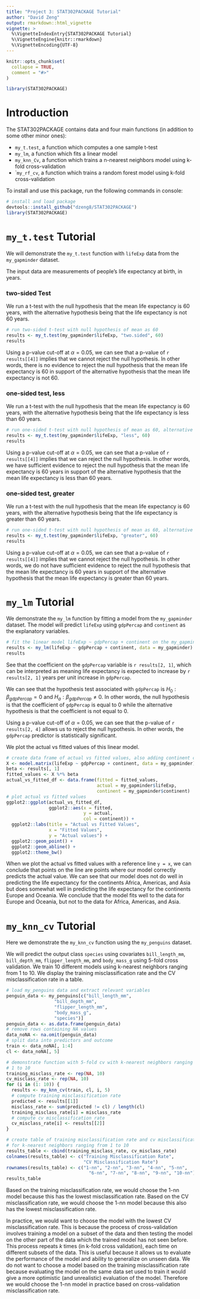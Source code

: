 ```yaml
---
title: "Project 3: STAT302PACKAGE Tutorial"
author: "David Zeng"
output: rmarkdown::html_vignette
vignette: >
  %\VignetteIndexEntry{STAT302PACKAGE Tutorial}
  %\VignetteEngine{knitr::rmarkdown}
  %\VignetteEncoding{UTF-8}
---
```


```r
knitr::opts_chunk$set(
  collapse = TRUE,
  comment = "#>"
)
```

```r
library(STAT302PACKAGE)
```

# Introduction

The STAT302PACKAGE contains data and four main functions (in addition to some 
other minor ones):

* ```my_t.test```, a function which computes a one sample t-test 
* ```my_lm```, a function which fits a linear model 
* ```my_knn_Cv```, a function which trains a n-nearest neighbors model using 
k-fold cross-validation
* ```my_rf_cv``, a function which trains a random forest model using k-fold 
cross-validation

To install and use this package, run the following commands in console:

```r
# install and load package
devtools::install_github("dzeng8/STAT302PACKAGE")
library(STAT302PACKAGE)
```

# ```my_t.test``` Tutorial

We will demonstrate the ```my_t.test``` function with ```lifeExp``` data from
the ```my_gapminder``` dataset. 

The input data are measurements of people's life expectancy at birth, in years.

### two-sided Test

We run a t-test with the null hypothesis that the mean life expectancy is 60 years,
with the alternative hypothesis being that the life expectancy is not 60 years.

```r
# run two-sided t-test with null hypothesis of mean as 60
results <- my_t.test(my_gapminder$lifeExp, "two.sided", 60)
results
```

Using a p-value cut-off at $\alpha = 0.05$, we can see that a p-value of 
`r results[[4]]` implies that we cannot
reject the null hypothesis. In other words, there is no evidence to reject the
null hypothesis that the mean life expectancy is 60 in support of the alternative
hypothesis that the mean life expectancy is not 60.

### one-sided test, less

We run a t-test with the null hypothesis that the mean life expectancy is 60 years,
with the alternative hypothesis being that the life expectancy is less than 60 years.

```r
# run one-sided t-test with null hypothesis of mean as 60, alternative less than 60
results <- my_t.test(my_gapminder$lifeExp, "less", 60)
results
```

Using a p-value cut-off at $\alpha = 0.05$, we can see that a p-value of 
`r results[[4]]` implies that we can reject the null hypothesis. 
In other words, we have sufficient evidence to reject the null hypothesis that
the mean life expectancy is 60 years in support of the alternative hypothesis
that the mean life expectancy is less than 60 years.

### one-sided test, greater

We run a t-test with the null hypothesis that the mean life expectancy is 60 years,
with the alternative hypothesis being that the life expectancy is greater than 60 years.

```r
# run one-sided t-test with null hypothesis of mean as 60, alternative greater than 60
results <- my_t.test(my_gapminder$lifeExp, "greater", 60)
results
```

Using a p-value cut-off at $\alpha = 0.05$, we can see that a p-value of 
`r results[[4]]` implies that we cannot reject the null hypothesis. 
In other words, we do not have sufficient evidence to reject the null hypothesis that
the mean life expectancy is 60 years in support of the alternative hypothesis
that the mean life expectancy is greater than 60 years.

# ```my_lm``` Tutorial

We demonstrate the ```my_lm``` function by fitting a model from the 
```my_gapminder``` dataset. The model will predict ```lifeExp``` using
```gdpPercap``` and ```continent``` as the explanatory variables.

```r
# fit the linear model lifeExp ~ gdpPercap + continent on the my_gapminder dataset
results <- my_lm(lifeExp ~ gdpPercap + continent, data = my_gapminder)
results
```

See that the coefficient on the ```gdpPercap``` variable is `r results[2, 1]`, 
which can be interpreted as meaning life expectancy is expected to increase 
by `r results[2, 1]` years per unit increase in ```gdpPercap```.

We can see that the hypothesis test associated with ```gdpPercap``` is
$H_0 : \beta_{gdpPercap} = 0$ and $H_a : \beta_{gdpPercap} \neq 0$. In other words,
the null hypothesis is that the coefficient of ```gdpPercap``` is equal to 0
while the alternative hypothesis is that the coefficient is not equal to 0. 

Using a p-value cut-off of $\alpha = 0.05$, we can see that the p-value of
`r results[2, 4]` allows us to reject the null hypothesis. In other words, 
the ```gdpPercap``` predictor is statistically significant. 

We plot the actual vs fitted values of this linear model.

```r
# create data frame of actual vs fitted values, also adding continent column
X <- model.matrix(lifeExp ~ gdpPercap + continent, data = my_gapminder)
beta <- results[, 1]
fitted_values <- X %*% beta
actual_vs_fitted_df <- data.frame(fitted = fitted_values,
                                  actual = my_gapminder$lifeExp,
                                  continent = my_gapminder$continent)
# plot actual vs fitted values
ggplot2::ggplot(actual_vs_fitted_df, 
                ggplot2::aes(x = fitted, 
                             y = actual,
                             col = continent)) +
  ggplot2::labs(title = "Actual vs Fitted Values", 
                x = "Fitted Values",
                y = "Actual values") + 
  ggplot2::geom_point() + 
  ggplot2::geom_abline() + 
  ggplot2::theme_bw()
```

When we plot the actual vs fitted values with a reference line ```y = x```, we 
can conclude that points on the line are points where our model correctly predicts
the actual value. We can see that our model does not do well in predicting the
life expectancy for the continents Africa, Americas, and Asia but does somewhat
well in predicting the life expectancy for the continents Europe and Oceania. 
We conclude that the model fits well to the data for Europe and Oceania, but 
not to the data for Africa, Americas, and Asia.

# ```my_knn_cv``` Tutorial

Here we demonstrate the ```my_knn_cv``` function using the ```my_penguins``` dataset.

We will predict the output class ```species``` using covariates 
```bill_length_mm```, ```bill_depth_mm```, ```flipper_length_mm```, and ```body_mass_g```
using 5-fold cross validation. We train 10 different models using k-nearest 
neighbors ranging from 1 to 10. We display the training misclassification rate
and the CV misclassification rate in a table.

```r
# load my_penguins data and extract relevant variables
penguin_data <- my_penguins[c("bill_length_mm",
                  "bill_depth_mm",
                  "flipper_length_mm",
                  "body_mass_g",
                  "species")]
penguin_data <- as.data.frame(penguin_data)
# remove rows containing NA values
data_noNA <- na.omit(penguin_data)
# split data into predictors and outcome
train <- data_noNA[, 1:4]
cl <- data_noNA[, 5]

# demonstrate function with 5-fold cv with k-nearest neighbors ranging from
# 1 to 10
training_misclass_rate <- rep(NA, 10)
cv_misclass_rate <- rep(NA, 10)
for (i in (1: 10)) {
  results <- my_knn_cv(train, cl, i, 5)
  # compute training misclassification rate
  predicted <- results[[1]]
  misclass_rate <- sum(predicted != cl) / length(cl)
  training_misclass_rate[i] = misclass_rate
  # compute cv misclassification rate
  cv_misclass_rate[i] <- results[[2]]
}

# create table of training misclassification rate and cv misclassification rate
# for k-nearest neighbors ranging from 1 to 10
results_table <- cbind(training_misclass_rate, cv_misclass_rate)
colnames(results_table) <- c("Training Misclassification Rate", 
                             "CV Misclassification Rate")
rownames(results_table) <- c("1-nn", "2-nn", "3-nn", "4-nn", "5-nn",
                               "6-nn", "7-nn", "8-nn", "9-nn", "10-nn")
results_table
```

Based on the training misclassification rate, we would choose the 1-nn model
because this has the lowest misclassification rate. Based on the CV misclassification
rate, we would choose the 1-nn model because this also has the lowest misclassification
rate. 

In practice, we would want to choose the model with the lowest CV misclassification
rate. This is because the process of cross-validation involves training a model
on a subset of the data and then testing the model on the other part of the data 
which the trained model has not seen before. This process repeats $k$ times 
(in k-fold cross validation), each time on different subsets of the data.
This is useful because it allows us to evaluate the performance of the model 
and ability to generalize on unseen data.
We do not want to choose a model based on the training misclassification rate 
because evaluating the model on the same data set used to train it would give
a more optimistic (and unrealistic) evaluation of the model. Therefore we would
choose the 1-nn model in practice based on cross-validation misclassification rate.
